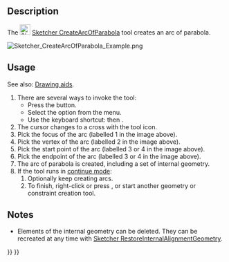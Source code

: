 <languages/>
<translate>

<!--T:8-->
{{Docnav
|[[Sketcher_CreateArcOfHyperbola|Arc of hyperbola]]
|[[Sketcher_CreateCircle|Circle by center]]
|[[Sketcher_Workbench|Sketcher]]
|IconL=Sketcher_CreateArcOfHyperbola.svg
|IconR=Sketcher_CreateCircle.svg
|IconC=Workbench_Sketcher.svg
}}

<!--T:1-->
{{GuiCommand
|Name=Sketcher CreateArcOfParabola
|MenuLocation=Sketch → Geometries → arc of parabola
|Workbenches=[[Sketcher_Workbench|Sketcher]]
|Shortcut={{KEY|G}} {{KEY|J}}
|Version=0.17
|SeeAlso=[[Sketcher_CreateArcOfHyperbola|Sketcher CreateArcOfHyperbola]]
}}

==Description== <!--T:2-->

<!--T:3-->
The [[Image:Sketcher_CreateArcOfParabola.svg|24px]] [[Sketcher_CreateArcOfParabola|Sketcher CreateArcOfParabola]] tool creates an arc of parabola.

</translate>
[[Image:Sketcher_CreateArcOfParabola_Example.png]]
<translate>
<!--T:12-->
{{Caption|Arc of parabola (white) with internal geometry (dark yellow)}}

==Usage== <!--T:5-->

<!--T:13-->
See also: [[Sketcher_Workbench#Drawing_aids|Drawing aids]].

<!--T:6-->
# There are several ways to invoke the tool:
#* Press the {{Button|[[Image:Sketcher_CreateArcOfParabola.svg|16px]] [[Sketcher_CreateArcOfParabola|Arc of parabola by focus, vertex, endpoints]]}} button.
#* Select the {{MenuCommand|Sketch → Geometries → [[Image:Sketcher_CreateArcOfParabola.svg|16px]] arc of parabola}} option from the menu.
#* Use the keyboard shortcut: {{KEY|G}} then {{KEY|J}}.
# The cursor changes to a cross with the tool icon.
# Pick the focus of the arc (labelled 1 in the image above).
# Pick the vertex of the arc (labelled 2 in the image above).
# Pick the start point of the arc (labelled 3 or 4 in the image above).
# Pick the endpoint of the arc (labelled 3 or 4 in the image above).
# The arc of parabola is created, including a set of internal geometry.
# If the tool runs in [[Sketcher_Workbench#Continue_modes|continue mode]]:
## Optionally keep creating arcs.
## To finish, right-click or press {{KEY|Esc}}, or start another geometry or constraint creation tool.

==Notes== <!--T:14-->

<!--T:15-->
* Elements of the internal geometry can be deleted. They can be recreated at any time with [[Sketcher_RestoreInternalAlignmentGeometry|Sketcher RestoreInternalAlignmentGeometry]].


<!--T:9-->
{{Docnav
|[[Sketcher_CreateArcOfHyperbola|Arc of hyperbola]]
|[[Sketcher_CreateCircle|Circle by center]]
|[[Sketcher_Workbench|Sketcher]]
|IconL=Sketcher_CreateArcOfHyperbola.svg
|IconR=Sketcher_CreateCircle.svg
|IconC=Workbench_Sketcher.svg
}}

</translate>
{{Sketcher_Tools_navi{{#translation:}}}}
{{Userdocnavi{{#translation:}}}}